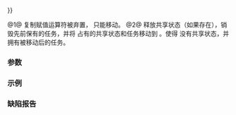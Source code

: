 {{cpp/thread/packaged_task/title|operator{{=}}}}
{{cpp/thread/packaged_task/navbar}}
{{dcl begin}}
{{dcl|num=1|since=c++11|1=
packaged_task&amp; operator=( const packaged_task&amp; ) = delete;
}}
{{dcl|num=2|since=c++11|1=
packaged_task&amp; operator=( packaged_task&amp;&amp; rhs ) noexcept;
}}
{{dcl end}}

@1@ 复制赋值运算符被弃置，{{tt|std::packaged_task}} 只能移动。
@2@ 释放共享状态（如果存在），销毁先前保有的任务，并将 {{c|rhs}} 占有的共享状态和任务移动到 {{c|*this}}。使得 {{c|rhs}} 没有共享状态，并拥有被移动后的任务。

===参数===
{{par begin}}
{{par|rhs|移动来源的 {{tt|std::packaged_task}}}}
{{par end}}

===示例===
{{example}}

===缺陷报告===
{{dr list begin}}
{{dr list item|wg=lwg|dr=2067|std=C++11|before=复制赋值运算符的参数类型是 {{tt|packaged_task&amp;}}|after=添加 {{c/core|const}}}}
{{dr list end}}

{{langlinks|de|en|es|fr|it|ja|pt|ru}}